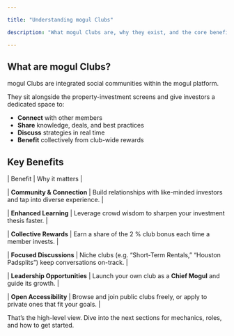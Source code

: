 ```yaml
---

title: "Understanding mogul Clubs"

description: "What mogul Clubs are, why they exist, and the core benefits of joining."

---
```


## What are mogul Clubs?

mogul Clubs are integrated social communities within the mogul platform.

They sit alongside the property-investment screens and give investors a dedicated space to:

- **Connect** with other members
- **Share** knowledge, deals, and best practices
- **Discuss** strategies in real time
- **Benefit** collectively from club-wide rewards

## Key Benefits

| Benefit | Why it matters |

| **Community & Connection** | Build relationships with like-minded investors and tap into diverse experience. |

| **Enhanced Learning** | Leverage crowd wisdom to sharpen your investment thesis faster. |

| **Collective Rewards** | Earn a share of the 2 % club bonus each time a member invests. |

| **Focused Discussions** | Niche clubs (e.g. “Short-Term Rentals,” “Houston Padsplits”) keep conversations on-track. |

| **Leadership Opportunities** | Launch your own club as a **Chief Mogul** and guide its growth. |

| **Open Accessibility** | Browse and join public clubs freely, or apply to private ones that fit your goals. |

That’s the high-level view. Dive into the next sections for mechanics, roles, and how to get started.